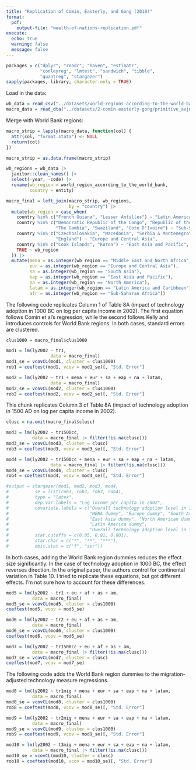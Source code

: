 ```yaml
---
title: "Replication of Comin, Easterly, and Gong (2010)"
format: 
  pdf:
    output-file: "wealth-of-nations-replication.pdf"
execute:
  echo: true
  warning: false
  message: false
---
```


```r
packages = c("dplyr", "readr", "haven", "estimatr", 
             "conleyreg", "lmtest", "sandwich", "tibble",
             "quantreg", "stargazer")
sapply(packages, library, character.only = TRUE)
```

Load in the data:

```r
wb_data = read_csv("../datasets/world-regions-according-to-the-world-bank.csv")
macro_data = read_dta("../datasets/2-comin-easterly-gong/primitive_aejmacro.dta")
```

Merge with World Bank regions:

```r
macro_strip = lapply(macro_data, function(col) {
  attr(col, "format.stata") <- NULL
  return(col)
})

macro_strip = as.data.frame(macro_strip)

wb_regions = wb_data |> 
  janitor::clean_names() |>
  select(-year, -code) |>
  rename(wb_region = world_region_according_to_the_world_bank,
         country = entity)

macro_final = left_join(macro_strip, wb_regions,
                        by = "country") |>
  mutate(wb_region = case_when(
    country %in% c("French Guiana", "Lesser Antilles") ~ "Latin American and Caribbean",
    country %in% c("Democratic Republic of the Congo", "Republic of the Congo", 
                   "The Gambia", "Swaziland", "Cote D'Ivoire") ~ "Sub-Saharan Africa",
    country %in% c("Czechoslovakia", "Macedonia", "Serbia & Montenegro",
                   "England") ~ "Europe and Central Asia",
    country %in% c("Cook Islands", "Korea") ~ "East Asia and Pacific",
    TRUE ~ wb_region
  )) |> 
  mutate(mena = as.integer(wb_region == "Middle East and North Africa"),
         eur = as.integer(wb_region == "Europe and Central Asia"),
         sa = as.integer(wb_region == "South Asia"),
         eap = as.integer(wb_region == "East Asia and Pacific"),
         na = as.integer(wb_region == "North America"),
         latam = as.integer(wb_region == "Latin America and Caribbean"),
         afr = as.integer(wb_region == "Sub-Saharan Africa"))
```

The following code replicates Column 1 of Table 8A (impact of technology
adoption in 1000 BC on log per capita income in 2002). The first equation follows 
Comin et al's regression, while the second follows Kelly and introduces controls
for World Bank regions. In both cases, standard errors are clustered.

```r
clus1000 = macro_final$clus1000

mod1 = lm(ly2002 ~ tr1, 
                 data = macro_final)
mod1_se = vcovCL(mod1, cluster = clus1000)
rob1 = coeftest(mod1, vcov = mod1_se)[, "Std. Error"]

mod2 = lm(ly2002 ~ tr1 + mena + eur + sa + eap + na + latam,
                 data = macro_final)
mod2_se = vcovCL(mod2, cluster = clus1000)
rob2 = coeftest(mod2, vcov = mod2_se)[, "Std. Error"]
```

This chunk replicates Column 3 of Table 8A (impact of technology
adoption in 1500 AD on log per capita income in 2002).

```r
clusc = na.omit(macro_final$clusc)

mod3 = lm(ly2002 ~ tr1500cc,
          data = macro_final |> filter(!is.na(clusc)))
mod3_se = vcovCL(mod3, cluster = clusc)
rob3 = coeftest(mod3, vcov = mod3_se)[, "Std. Error"]

mod4 = lm(ly2002 ~ tr1500cc + mena + eur + sa + eap + na + latam,
                 data = macro_final |> filter(!is.na(clusc)))
mod4_se = vcovCL(mod4, cluster = clusc)
rob4 = coeftest(mod4, vcov = mod4_se)[, "Std. Error"]

#output = stargazer(mod1, mod2, mod3, mod4,
#          se = list(rob1, rob2, rob3, rob4),
#          type = "latex",
#          dep.var.labels = "Log income per capita in 2002",
#          covariate.labels = c("Overall technology adoption level in 1000 BC",
#                               "MENA dummy", "Europe dummy", "South Asia dummy",
#                               "East Asia dummy", "North American dummy",
#                               "Latin America dummy",
#                               "Overall technology adoption level in 1500 AD"),
#          star.cutoffs = c(0.05, 0.01, 0.001),
#          star.char = c("*", "**", "***"),
#          omit.stat = c("f", "ser"))
```

In both cases, adding the World Bank region dummies reduces the effect size
significantly. In the case of technology adoption in 1000 BC, the effect
reverses direction. In the original paper, the authors control for continental
variation in Table 10. I tried to replicate these equations, but got different
effects. I'm not sure how to account for these differences. 

```r
mod5 = lm(ly2002 ~ tr1 + eu + af + as + am,
          data = macro_final)
mod5_se = vcovCL(mod5, cluster = clus1000)
coeftest(mod5, vcov = mod5_se)

mod6 = lm(ly2002 ~ tr2 + eu + af + as + am,
          data = macro_final)
mod6_se = vcovCL(mod6, cluster = clus1000)
coeftest(mod6, vcov = mod6_se)

mod7 = lm(ly2002 ~ tr1500cc + eu + af + as + am,
          data = macro_final |> filter(!is.na(clusc)))
mod7_se = vcovCL(mod7, cluster = clusc)
coeftest(mod7, vcov = mod7_se)
```

The following code adds the World Bank region dummies to the migration-adjusted
technology measure regressions.

```r
mod8 = lm(ly2002 ~ tr1mig + mena + eur + sa + eap + na + latam,
          data = macro_final)
mod8_se = vcovCL(mod8, cluster = clus1000)
rob8 = coeftest(mod8, vcov = mod8_se)[, "Std. Error"]

mod9 = lm(ly2002 ~ tr2mig + mena + eur + sa + eap + na + latam,
          data = macro_final)
mod9_se = vcovCL(mod9, cluster = clus1000)
rob9 = coeftest(mod9, vcov = mod9_se)[, "Std. Error"]

mod10 = lm(ly2002 ~ t3mig + mena + eur + sa + eap + na + latam,
          data = macro_final |> filter(!is.na(clusc)))
mod10_se = vcovCL(mod10, cluster = clusc)
rob10 = coeftest(mod10, vcov = mod10_se)[, "Std. Error"]
```





